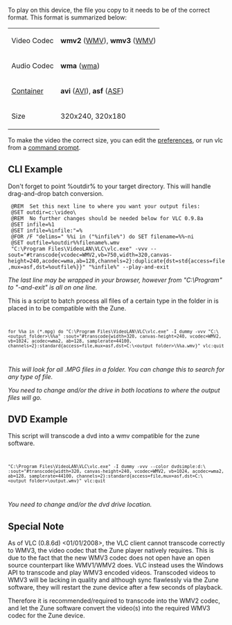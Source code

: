 {{howto|Make your Video Files playable on a Zune}}

To play on this device, the file you copy to it needs to be of the correct format. This format is summarized below:
{|
| Video Codec
| '''wmv2''' ([[WMV]]), '''wmv3''' ([[WMV]])
|-
| Audio Codec
| '''wma''' ([[wma]])
|-
| [[Container]]
| '''avi''' ([[AVI]]), '''asf''' ([[ASF]])
|-
| Size
| 320x240, 320x180
|}

To make the video the correct size, you can edit the [[preferences]], or run vlc from a [[command prompt]].

== CLI Example ==
Don't forget to point %outdir% to your target directory. This will handle drag-and-drop batch conversion.

  @REM  Set this next line to where you want your output files:
  @SET outdir=c:\video\
  @REM  No further changes should be needed below for VLC 0.9.8a
  @SET infile=%1
  @SET infile=%infile:"=%
  @FOR /F "delims=" %%i in ("%infile%") do SET filename=%%~ni
  @SET outfile=%outdir%%filename%.wmv
  "C:\Program Files\VideoLAN\VLC\vlc.exe" -vvv --sout="#transcode{vcodec=WMV2,vb=750,width=320,canvas-height=240,acodec=wma,ab=128,channels=2}:duplicate{dst=std{access=file,mux=asf,dst=%outfile%}}" "%infile%" --play-and-exit


''The last line may be wrapped in your browser, however from "C:\Program" to "-and-exit" is all on one line.''



This is a script to batch process all files of a certain type in the folder in is placed in to be compatible with the Zune.

<code><pre>for %%a in (*.mpg) do "C:\Program Files\VideoLAN\VLC\vlc.exe" -I dummy -vvv "C:\<output_folder>\%%a" :sout="#transcode{width=320, canvas-height=240, vcodec=WMV2, vb=1024, acodec=wma2, ab=128, samplerate=44100, channels=2}:standard{access=file,mux=asf,dst=C:\<output_folder>\%%a.wmv}" vlc:quit</pre></code>

''This will look for all .MPG files in a folder. You can change this to search for any type of file.''

''You need to change <output_folder> and/or the drive in both locations to where the output files will go.''

== DVD Example ==

This script will transcode a dvd into a wmv compatible for the zune software.

<code><pre>"C:\Program Files\VideoLAN\VLC\vlc.exe" -I dummy -vvv --color dvdsimple:d:\ :sout="#transcode{width=320, canvas-height=240, vcodec=WMV2, vb=1024, acodec=wma2, ab=128, samplerate=44100, channels=2}:standard{access=file,mux=asf,dst=C:\<output_folder>\output.wmv}" vlc:quit</pre></code>

''You need to change <output_folder> and/or the dvd drive location.''

==Special Note==

As of VLC (0.8.6d) <01/01/2008>, the VLC client cannot transcode correctly to WMV3, the video codec that the Zune player natively requires. This is due to the fact that the new WMV3 codec does not open have an open source counterpart like WMV1/WMV2 does. VLC instead uses the Windows API to transcode and play WMV3 encoded videos. Transcoded videos to WMV3 will be lacking in quality and although sync flawlessly via the Zune software, they will restart the zune device after a few seconds of playback.

Therefore it is recommended/required to transcode into the WMV2 codec, and let the Zune software convert the video(s) into the required WMV3 codec for the Zune device.